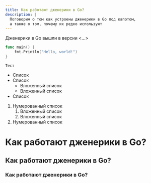 ```yaml
---
title: Как работают дженерики в Go?
description: |
  Поговорим о том как устроены дженерики в Go под капотом,
  а также о том, почему их редко используют
---
```


Дженерики в Go вышли в версии &lt;...&gt;

```go
func main() {
	fmt.Println("Hello, world!")
}
```

`Тест`

* Список
* Список
    * Вложенный список
    * Вложенный список
* Список

1. Нумерованный список
    1. Вложенный список
    2. Вложенный список
2. Нумерованный список

# Как работают дженерики в Go?

## Как работают дженерики в Go?

### Как работают дженерики в Go?
